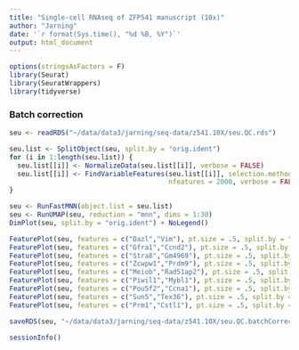 ```yaml
---
title: "Single-cell RNAseq of ZFP541 manuscript (10x)"
author: "Jarning"
date: '`r format(Sys.time(), "%d %B, %Y")`'
output: html_document
---
```


```r
options(stringsAsFactors = F)
library(Seurat)
library(SeuratWrappers)
library(tidyverse)
```

### Batch correction

```r
seu <- readRDS("~/data/data3/jarning/seq-data/z541.10X/seu.QC.rds")
```

```r
seu.list <- SplitObject(seu, split.by = "orig.ident")
for (i in 1:length(seu.list)) {
  seu.list[[i]] <- NormalizeData(seu.list[[i]], verbose = FALSE)
  seu.list[[i]] <- FindVariableFeatures(seu.list[[i]], selection.method = "vst", 
                                        nfeatures = 2000, verbose = FALSE)
}
```

```r
seu <- RunFastMNN(object.list = seu.list)
seu <- RunUMAP(seu, reduction = "mnn", dims = 1:30)
DimPlot(seu, split.by = "orig.ident") + NoLegend()
```

```r
FeaturePlot(seu, features = c("Dazl","Vim"), pt.size = .5, split.by = "orig.ident", ncol = 2)       # germ cells vs somatic cells
FeaturePlot(seu, features = c("Gfra1","Ccnd2"), pt.size = .5, split.by = "orig.ident", ncol = 2)    # Spermatogonia
FeaturePlot(seu, features = c("Stra8","Gm4969"), pt.size = .5, split.by = "orig.ident", ncol = 2)   # pre leptotene spermatocytes
FeaturePlot(seu, features = c("Zcwpw1","Prdm9"), pt.size = .5, split.by = "orig.ident", ncol = 2)   # leptotene spermatocytes
FeaturePlot(seu, features = c("Meiob","Rad51ap2"), pt.size = .5, split.by = "orig.ident", ncol = 2) # zygotene  spermatocytes
FeaturePlot(seu, features = c("Piwil1","Mybl1"), pt.size = .5, split.by = "orig.ident", ncol = 2)   # pachytene spermatocytes
FeaturePlot(seu, features = c("Pou5f2","Ccna1"), pt.size = .5, split.by = "orig.ident", ncol = 2)   # diplotene spermatocytes
FeaturePlot(seu, features = c("Sun5","Tex36"), pt.size = .5, split.by = "orig.ident", ncol = 2)     # round spermatids
FeaturePlot(seu, features = c("Prm1","Cstl1"), pt.size = .5, split.by = "orig.ident", ncol = 2)     # enlongated spermatids
```

```r
saveRDS(seu, "~/data/data3/jarning/seq-data/z541.10X/seu.QC.batchCorrect.rds")
```

```r
sessionInfo()
```

